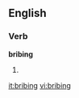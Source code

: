 
==English==

===Verb===
'''bribing'''

# {{present participle of|[[bribe]]}}

[[it:bribing]]
[[vi:bribing]]